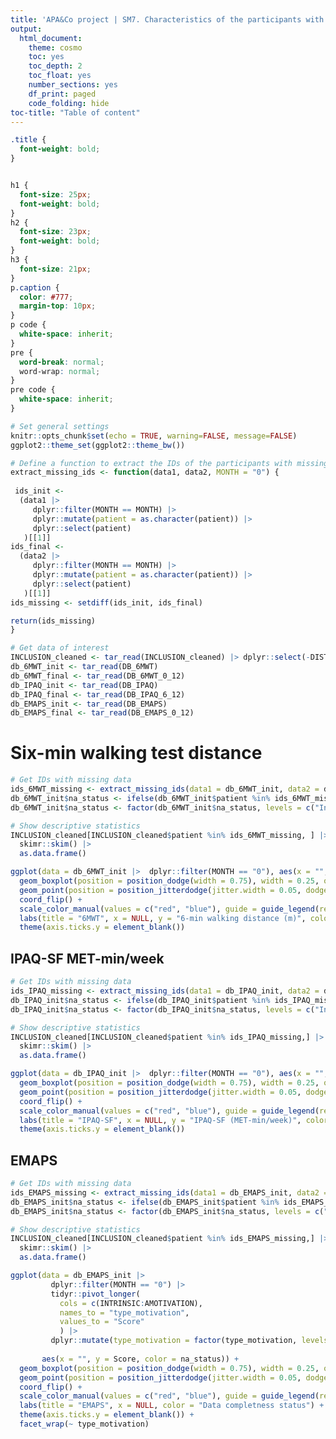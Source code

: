 ```yaml
---
title: 'APA&Co project | SM7. Characteristics of the participants with missing data at 12 months'
output: 
  html_document:
    theme: cosmo
    toc: yes
    toc_depth: 2
    toc_float: yes
    number_sections: yes
    df_print: paged
    code_folding: hide
toc-title: "Table of content"
---
```

```css
.title {
  font-weight: bold;
}


h1 {
  font-size: 25px;
  font-weight: bold;
}
h2 {
  font-size: 23px;
  font-weight: bold;
}
h3 {
  font-size: 21px;
}
p.caption {
  color: #777;
  margin-top: 10px;
}
p code {
  white-space: inherit;
}
pre {
  word-break: normal;
  word-wrap: normal;
}
pre code {
  white-space: inherit;
}
```

```r
# Set general settings
knitr::opts_chunk$set(echo = TRUE, warning=FALSE, message=FALSE)
ggplot2::theme_set(ggplot2::theme_bw())

# Define a function to extract the IDs of the participants with missing data at follow-up
extract_missing_ids <- function(data1, data2, MONTH = "0") {
  
 ids_init <- 
  (data1 |> 
     dplyr::filter(MONTH == MONTH) |>  
     dplyr::mutate(patient = as.character(patient)) |>  
     dplyr::select(patient)
   )[[1]]
ids_final <- 
  (data2 |> 
     dplyr::filter(MONTH == MONTH) |>  
     dplyr::mutate(patient = as.character(patient)) |>  
     dplyr::select(patient)
   )[[1]]
ids_missing <- setdiff(ids_init, ids_final)  

return(ids_missing)
}

# Get data of interest
INCLUSION_cleaned <- tar_read(INCLUSION_cleaned) |> dplyr::select(-DIST_6WT_M0)
db_6MWT_init <- tar_read(DB_6MWT)
db_6MWT_final <- tar_read(DB_6MWT_0_12)
db_IPAQ_init <- tar_read(DB_IPAQ)
db_IPAQ_final <- tar_read(DB_IPAQ_6_12)
db_EMAPS_init <- tar_read(DB_EMAPS)
db_EMAPS_final <- tar_read(DB_EMAPS_0_12)
```

# Six-min walking test distance
```r
# Get IDs with missing data
ids_6MWT_missing <- extract_missing_ids(data1 = db_6MWT_init, data2 = db_6MWT_final)
db_6MWT_init$na_status <- ifelse(db_6MWT_init$patient %in% ids_6MWT_missing, "Incomplete", "Complete")
db_6MWT_init$na_status <- factor(db_6MWT_init$na_status, levels = c("Incomplete", "Complete"))

# Show descriptive statistics
INCLUSION_cleaned[INCLUSION_cleaned$patient %in% ids_6MWT_missing, ] |> 
  skimr::skim() |> 
  as.data.frame()
```

```r
ggplot(data = db_6MWT_init |>  dplyr::filter(MONTH == "0"), aes(x = "", y = DIST_M, color = na_status)) +
  geom_boxplot(position = position_dodge(width = 0.75), width = 0.25, outlier.size = 0) +
  geom_point(position = position_jitterdodge(jitter.width = 0.05, dodge.width = 0.75)) +
  coord_flip() +
  scale_color_manual(values = c("red", "blue"), guide = guide_legend(reverse = TRUE)) +
  labs(title = "6MWT", x = NULL, y = "6-min walking distance (m)", color = "Data completness status") +
  theme(axis.ticks.y = element_blank())
```

## IPAQ-SF MET-min/week
```r
# Get IDs with missing data
ids_IPAQ_missing <- extract_missing_ids(data1 = db_IPAQ_init, data2 = db_IPAQ_final, MONTH = "6")
db_IPAQ_init$na_status <- ifelse(db_IPAQ_init$patient %in% ids_IPAQ_missing, "Incomplete", "Complete")
db_IPAQ_init$na_status <- factor(db_IPAQ_init$na_status, levels = c("Incomplete", "Complete"))

# Show descriptive statistics
INCLUSION_cleaned[INCLUSION_cleaned$patient %in% ids_IPAQ_missing,] |> 
  skimr::skim() |> 
  as.data.frame()
```

```r
ggplot(data = db_IPAQ_init |>  dplyr::filter(MONTH == "0"), aes(x = "", y = MET_MIN_WK, color = na_status)) +
  geom_boxplot(position = position_dodge(width = 0.75), width = 0.25, outlier.size = 0) +
  geom_point(position = position_jitterdodge(jitter.width = 0.05, dodge.width = 0.75)) +
  coord_flip() +
  scale_color_manual(values = c("red", "blue"), guide = guide_legend(reverse = TRUE)) +
  labs(title = "IPAQ-SF", x = NULL, y = "IPAQ-SF (MET-min/week)", color = "Data completness status") +
  theme(axis.ticks.y = element_blank())
```

## EMAPS
```r
# Get IDs with missing data
ids_EMAPS_missing <- extract_missing_ids(data1 = db_EMAPS_init, data2 = db_EMAPS_final)
db_EMAPS_init$na_status <- ifelse(db_EMAPS_init$patient %in% ids_EMAPS_missing, "Incomplete", "Complete")
db_EMAPS_init$na_status <- factor(db_EMAPS_init$na_status, levels = c("Incomplete", "Complete"))

# Show descriptive statistics
INCLUSION_cleaned[INCLUSION_cleaned$patient %in% ids_EMAPS_missing,] |> 
  skimr::skim() |> 
  as.data.frame()
```

```r
ggplot(data = db_EMAPS_init |>  
         dplyr::filter(MONTH == "0") |> 
         tidyr::pivot_longer(
           cols = c(INTRINSIC:AMOTIVATION), 
           names_to = "type_motivation", 
           values_to = "Score"
           ) |> 
         dplyr::mutate(type_motivation = factor(type_motivation, levels = c("INTRINSIC", "INTEGRATED", "IDENTIFIED", "INTROJECTED", "EXTERNAL", "AMOTIVATION"))), 
       
       aes(x = "", y = Score, color = na_status)) +
  geom_boxplot(position = position_dodge(width = 0.75), width = 0.25, outlier.size = 0) +
  geom_point(position = position_jitterdodge(jitter.width = 0.05, dodge.width = 0.75)) +
  coord_flip() +
  scale_color_manual(values = c("red", "blue"), guide = guide_legend(reverse = TRUE)) +
  labs(title = "EMAPS", x = NULL, color = "Data completness status") +
  theme(axis.ticks.y = element_blank()) +
  facet_wrap(~ type_motivation)
```

